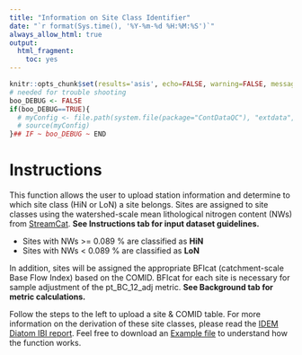 ```yaml
---
title: "Information on Site Class Identifier"
date: "`r format(Sys.time(), '%Y-%m-%d %H:%M:%S')`"
always_allow_html: true
output:
  html_fragment:
    toc: yes
---
```


```r
knitr::opts_chunk$set(results='asis', echo=FALSE, warning=FALSE, message = FALSE)
# needed for trouble shooting
boo_DEBUG <- FALSE
if(boo_DEBUG==TRUE){
  # myConfig <- file.path(system.file(package="ContDataQC"), "extdata", "config.ORIG.R")
  # source(myConfig)
}## IF ~ boo_DEBUG ~ END
```

# Instructions

This function allows the user to upload station information and determine to which site class (HiN or LoN) a site belongs. Sites are assigned to site classes using the watershed-scale mean lithological nitrogen content (NWs) from [StreamCat](https://www.epa.gov/national-aquatic-resource-surveys/streamcat-dataset-0). **See Instructions tab for input dataset guidelines.**

* Sites with NWs >= 0.089 % are classified as **HiN**
* Sites with NWs < 0.089 % are classified as **LoN**

In addition, sites will be assigned the appropriate BFIcat (catchment-scale Base Flow Index) based on the COMID. BFIcat for each site is necessary for sample adjustment of the pt_BC_12_adj metric. **See Background tab for metric calculations.**

Follow the steps to the left to upload a site & COMID table. For more information on the derivation of these site classes, please read the [IDEM Diatom IBI report](https://github.com/Blocktt/ShinyAppDocuments/tree/main/IDEMtools/Reports). Feel free to download an [Example file](https://github.com/Blocktt/ShinyAppDocuments/tree/main/IDEMtools/Example_Files) to understand how the function works.
